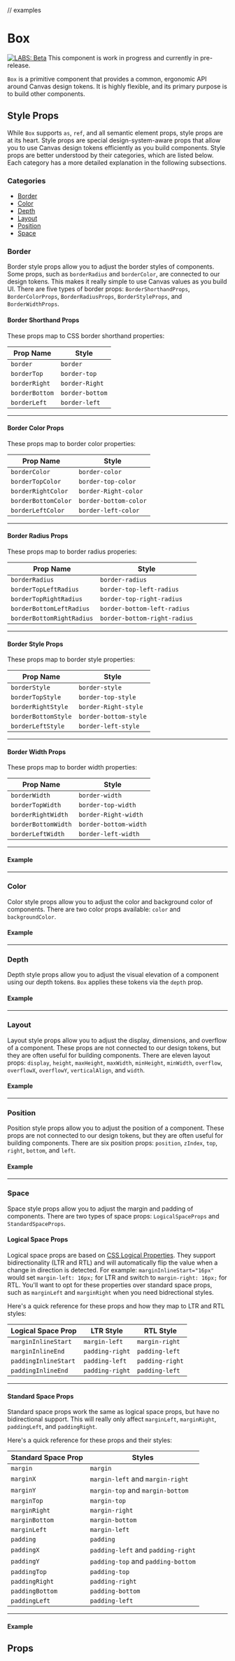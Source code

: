 
// examples

<Meta title="Labs/Common/Box" component={Box} />

# Box

[![LABS: Beta](https://img.shields.io/badge/LABS-beta-orange)](https://github.com/Workday/canvas-kit/tree/master/modules/labs-react/README.md)
This component is work in progress and currently in pre-release.

`Box` is a primitive component that provides a common, ergonomic API around Canvas design tokens. It
is highly flexible, and its primary purpose is to build other components.

## Style Props

While `Box` supports `as`, `ref`, and all semantic element props, style props are at its heart.
Style props are special design-system-aware props that allow you to use Canvas design tokens
efficiently as you build components. Style props are better understood by their categories, which
are listed below. Each category has a more detailed explanation in the following subsections.

### Categories

- [Border](#border)
- [Color](#color)
- [Depth](#depth)
- [Layout](#layout)
- [Position](#position)
- [Space](#space)

### Border

Border style props allow you to adjust the border styles of components. Some props, such as
`borderRadius` and `borderColor`, are connected to our design tokens. This makes it really simple to
use Canvas values as you build UI. There are five types of border props: `BorderShorthandProps`,
`BorderColorProps`, `BorderRadiusProps`, `BorderStyleProps`, and `BorderWidthProps`.

#### Border Shorthand Props

These props map to CSS border shorthand properties:

| Prop Name      | Style           |
| -------------- | --------------- |
| `border`       | `border`        |
| `borderTop`    | `border-top`    |
| `borderRight`  | `border-Right`  |
| `borderBottom` | `border-bottom` |
| `borderLeft`   | `border-left`   |

---

#### Border Color Props

These props map to border color properties:

| Prop Name           | Style                 |
| ------------------- | --------------------- |
| `borderColor`       | `border-color`        |
| `borderTopColor`    | `border-top-color`    |
| `borderRightColor`  | `border-Right-color`  |
| `borderBottomColor` | `border-bottom-color` |
| `borderLeftColor`   | `border-left-color`   |

---

#### Border Radius Props

These props map to border radius properies:

| Prop Name                 | Style                        |
| ------------------------- | ---------------------------- |
| `borderRadius`            | `border-radius`              |
| `borderTopLeftRadius`     | `border-top-left-radius`     |
| `borderTopRightRadius`    | `border-top-right-radius`    |
| `borderBottomLeftRadius`  | `border-bottom-left-radius`  |
| `borderBottomRightRadius` | `border-bottom-right-radius` |

---

#### Border Style Props

These props map to border style properties:

| Prop Name           | Style                 |
| ------------------- | --------------------- |
| `borderStyle`       | `border-style`        |
| `borderTopStyle`    | `border-top-style`    |
| `borderRightStyle`  | `border-Right-style`  |
| `borderBottomStyle` | `border-bottom-style` |
| `borderLeftStyle`   | `border-left-style`   |

---

#### Border Width Props

These props map to border width properties:

| Prop Name           | Style                 |
| ------------------- | --------------------- |
| `borderWidth`       | `border-width`        |
| `borderTopWidth`    | `border-top-width`    |
| `borderRightWidth`  | `border-Right-width`  |
| `borderBottomWidth` | `border-bottom-width` |
| `borderLeftWidth`   | `border-left-width`   |

---

#### Example

<ExampleCodeBlock code={Border} />

---

### Color

Color style props allow you to adjust the color and background color of components. There are two
color props available: `color` and `backgroundColor`.

#### Example

<ExampleCodeBlock code={Color} />

---

### Depth

Depth style props allow you to adjust the visual elevation of a component using our depth tokens.
`Box` applies these tokens via the `depth` prop.

#### Example

<ExampleCodeBlock code={Depth} />

---

### Layout

Layout style props allow you to adjust the display, dimensions, and overflow of a component. These
props are not connected to our design tokens, but they are often useful for building components.
There are eleven layout props: `display`, `height`, `maxHeight`, `maxWidth`, `minHeight`,
`minWidth`, `overflow`, `overflowX`, `overflowY`, `verticalAlign`, and `width`.

#### Example

<ExampleCodeBlock code={Layout} />

---

### Position

Position style props allow you to adjust the position of a component. These props are not connected
to our design tokens, but they are often useful for building components. There are six position
props: `position`, `zIndex`, `top`, `right`, `bottom`, and `left`.

#### Example

<ExampleCodeBlock code={Position} />

---

### Space

Space style props allow you to adjust the margin and padding of components. There are two types of
space props: `LogicalSpaceProps` and `StandardSpaceProps`.

#### Logical Space Props

Logical space props are based on
[CSS Logical Properties](https://developer.mozilla.org/en-US/docs/Web/CSS/CSS_Logical_Properties/Basic_concepts).
They support bidirectionality (LTR and RTL) and will automatically flip the value when a change in
direction is detected. For example: `marginInlineStart="16px"` would set `margin-left: 16px;` for
LTR and switch to `margin-right: 16px;` for RTL. You'll want to opt for these properties over
standard space props, such as `marginLeft` and `marginRight` when you need bidrectional styles.

Here's a quick reference for these props and how they map to LTR and RTL styles:

| Logical Space Prop   | LTR Style       | RTL Style       |
| -------------------- | --------------- | --------------- |
| `marginInlineStart`  | `margin-left`   | `margin-right`  |
| `marginInlineEnd`    | `padding-right` | `padding-left`  |
| `paddingInlineStart` | `padding-left`  | `padding-right` |
| `paddingInlineEnd`   | `padding-right` | `padding-left`  |

---

#### Standard Space Props

Standard space props work the same as logical space props, but have no bidirectional support. This
will really only affect `marginLeft`, `marginRight`, `paddingLeft`, and `paddingRight`.

Here's a quick reference for these props and their styles:

| Standard Space Prop | Styles                             |
| ------------------- | ---------------------------------- |
| `margin`            | `margin`                           |
| `marginX`           | `margin-left` and `margin-right`   |
| `marginY`           | `margin-top` and `margin-bottom`   |
| `marginTop`         | `margin-top`                       |
| `marginRight`       | `margin-right`                     |
| `marginBottom`      | `margin-bottom`                    |
| `marginLeft`        | `margin-left`                      |
| `padding`           | `padding`                          |
| `paddingX`          | `padding-left` and `padding-right` |
| `paddingY`          | `padding-top` and `padding-bottom` |
| `paddingTop`        | `padding-top`                      |
| `paddingRight`      | `padding-right`                    |
| `paddingBottom`     | `padding-bottom`                   |
| `paddingLeft`       | `padding-left`                     |

---

#### Example

<ExampleCodeBlock code={Space} />

## Props

<ArgsTable of={Box} />
